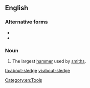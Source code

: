 {{also|aboutsledge|about sledge}}
==English==

===Alternative forms===
* {{l|en|about sledge}}
* {{l|en|aboutsledge}}

===Noun===
{{en-noun|head=[[about]]-[[sledge]]}}

# The largest [[hammer]] used by [[smith]]s.
[[Category:en:Tools]]

[[ta:about-sledge]]
[[vi:about-sledge]]